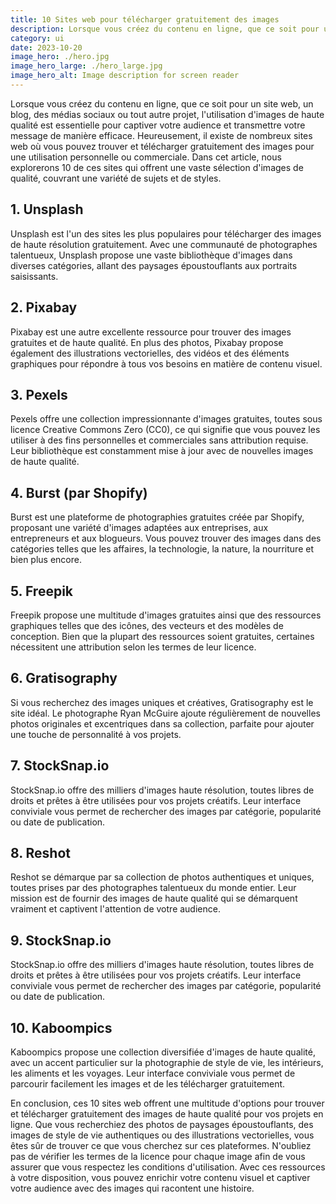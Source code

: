 ```yaml
---
title: 10 Sites web pour télécharger gratuitement des images
description: Lorsque vous créez du contenu en ligne, que ce soit pour un site web, un blog, des médias sociaux ou tout autre projet, l'utilisation d'images de haute qualité est essentielle pour captiver votre audience et transmettre votre message de manière efficace. Heureusement, il existe de nombreux sites web où vous pouvez trouver et télécharger . . .
category: ui
date: 2023-10-20
image_hero: ./hero.jpg
image_hero_large: ./hero_large.jpg
image_hero_alt: Image description for screen reader
---
```




Lorsque vous créez du contenu en ligne, que ce soit pour un site web, un blog, des médias sociaux ou tout autre projet, l'utilisation d'images de haute qualité est essentielle pour captiver votre audience et transmettre votre message de manière efficace. Heureusement, il existe de nombreux sites web où vous pouvez trouver et télécharger gratuitement des images pour une utilisation personnelle ou commerciale. Dans cet article, nous explorerons 10 de ces sites qui offrent une vaste sélection d'images de qualité, couvrant une variété de sujets et de styles.

## 1. Unsplash

<Links href="https://unsplash.com/" class="strg-lk">Unsplash</Links> est l'un des sites les plus populaires pour télécharger des images de haute résolution gratuitement. Avec une communauté de photographes talentueux, Unsplash propose une vaste bibliothèque d'images dans diverses catégories, allant des paysages époustouflants aux portraits saisissants.

## 2. Pixabay

<Links href="https://pixabay.com/" class="strg-lk">Pixabay</Links> est une autre excellente ressource pour trouver des images gratuites et de haute qualité. En plus des photos, Pixabay propose également des illustrations vectorielles, des vidéos et des éléments graphiques pour répondre à tous vos besoins en matière de contenu visuel.

## 3. Pexels

<Links href="https://pexels.com/" class="strg-lk">Pexels</Links> offre une collection impressionnante d'images gratuites, toutes sous licence Creative Commons Zero (CC0), ce qui signifie que vous pouvez les utiliser à des fins personnelles et commerciales sans attribution requise. Leur bibliothèque est constamment mise à jour avec de nouvelles images de haute qualité.

## 4. Burst (par Shopify)

<Links href="https://www.shopify.com/stock-photos" class="strg-lk">Burst</Links> est une plateforme de photographies gratuites créée par Shopify, proposant une variété d'images adaptées aux entreprises, aux entrepreneurs et aux blogueurs. Vous pouvez trouver des images dans des catégories telles que les affaires, la technologie, la nature, la nourriture et bien plus encore.

## 5. Freepik

<Links href="https://www.freepik.com/" class="strg-lk">Freepik</Links> propose une multitude d'images gratuites ainsi que des ressources graphiques telles que des icônes, des vecteurs et des modèles de conception. Bien que la plupart des ressources soient gratuites, certaines nécessitent une attribution selon les termes de leur licence.

## 6. Gratisography

Si vous recherchez des images uniques et créatives, <Links href="https://www.gratisography.com/" class="strg-lk">Gratisography</Links> est le site idéal. Le photographe Ryan McGuire ajoute régulièrement de nouvelles photos originales et excentriques dans sa collection, parfaite pour ajouter une touche de personnalité à vos projets.

## 7. StockSnap.io

<Links href="https://stockSnap.io/" class="strg-lk">StockSnap.io</Links> offre des milliers d'images haute résolution, toutes libres de droits et prêtes à être utilisées pour vos projets créatifs. Leur interface conviviale vous permet de rechercher des images par catégorie, popularité ou date de publication.

## 8. Reshot

<Links href="https://reshot.com/" class="strg-lk">Reshot</Links> se démarque par sa collection de photos authentiques et uniques, toutes prises par des photographes talentueux du monde entier. Leur mission est de fournir des images de haute qualité qui se démarquent vraiment et captivent l'attention de votre audience.

## 9. StockSnap.io

StockSnap.io offre des milliers d'images haute résolution, toutes libres de droits et prêtes à être utilisées pour vos projets créatifs. Leur interface conviviale vous permet de rechercher des images par catégorie, popularité ou date de publication.

## 10. Kaboompics

Kaboompics propose une collection diversifiée d'images de haute qualité, avec un accent particulier sur la photographie de style de vie, les intérieurs, les aliments et les voyages. Leur interface conviviale vous permet de parcourir facilement les images et de les télécharger gratuitement.
<div class="mt-5 pt-2" />
En conclusion, ces 10 sites web offrent une multitude d'options pour trouver et télécharger gratuitement des images de haute qualité pour vos projets en ligne. Que vous recherchiez des photos de paysages époustouflants, des images de style de vie authentiques ou des illustrations vectorielles, vous êtes sûr de trouver ce que vous cherchez sur ces plateformes. N'oubliez pas de vérifier les termes de la licence pour chaque image afin de vous assurer que vous respectez les conditions d'utilisation. Avec ces ressources à votre disposition, vous pouvez enrichir votre contenu visuel et captiver votre audience avec des images qui racontent une histoire.
